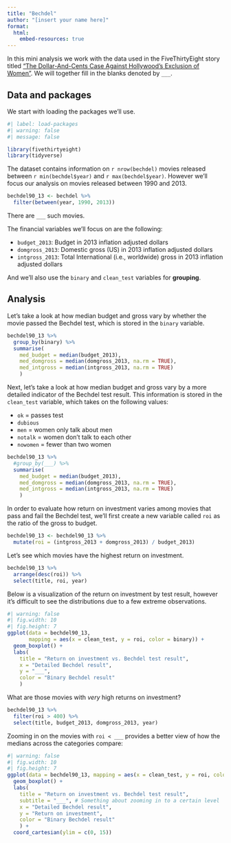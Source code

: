 ```yaml
---
title: "Bechdel"
author: "[insert your name here]"
format:
  html:
    embed-resources: true
---
```


In this mini analysis we work with the data used in the FiveThirtyEight story titled ["The Dollar-And-Cents Case Against Hollywood's Exclusion of Women"](https://fivethirtyeight.com/features/the-dollar-and-cents-case-against-hollywoods-exclusion-of-women/). We will together fill in the blanks denoted by `___`.

## Data and packages

We start with loading the packages we'll use.

```r
#| label: load-packages
#| warning: false
#| message: false

library(fivethirtyeight)
library(tidyverse)
```

The dataset contains information on `r nrow(bechdel)` movies released between `r min(bechdel$year)` and `r max(bechdel$year)`. However we'll focus our analysis on movies released between 1990 and 2013.

```r
bechdel90_13 <- bechdel %>% 
  filter(between(year, 1990, 2013))
```

There are `___` such movies.

The financial variables we'll focus on are the following:

-   `budget_2013`: Budget in 2013 inflation adjusted dollars
-   `domgross_2013`: Domestic gross (US) in 2013 inflation adjusted dollars
-   `intgross_2013`: Total International (i.e., worldwide) gross in 2013 inflation adjusted dollars

And we'll also use the `binary` and `clean_test` variables for **grouping**.

## Analysis

Let's take a look at how median budget and gross vary by whether the movie passed the Bechdel test, which is stored in the `binary` variable.

```r
bechdel90_13 %>%
  group_by(binary) %>%
  summarise(
    med_budget = median(budget_2013),
    med_domgross = median(domgross_2013, na.rm = TRUE),
    med_intgross = median(intgross_2013, na.rm = TRUE)
    )
```

Next, let's take a look at how median budget and gross vary by a more detailed indicator of the Bechdel test result. This information is stored in the `clean_test` variable, which takes on the following values:

-   `ok` = passes test
-   `dubious`
-   `men` = women only talk about men
-   `notalk` = women don't talk to each other
-   `nowomen` = fewer than two women

```r
bechdel90_13 %>%
  #group_by(___) %>%
  summarise(
    med_budget = median(budget_2013),
    med_domgross = median(domgross_2013, na.rm = TRUE),
    med_intgross = median(intgross_2013, na.rm = TRUE)
    )
```

In order to evaluate how return on investment varies among movies that pass and fail the Bechdel test, we'll first create a new variable called `roi` as the ratio of the gross to budget.

```r
bechdel90_13 <- bechdel90_13 %>%
  mutate(roi = (intgross_2013 + domgross_2013) / budget_2013)
```

Let's see which movies have the highest return on investment.

```r
bechdel90_13 %>%
  arrange(desc(roi)) %>% 
  select(title, roi, year)
```

Below is a visualization of the return on investment by test result, however it's difficult to see the distributions due to a few extreme observations.

```r
#| warning: false
#| fig.width: 10
#| fig.height: 7
ggplot(data = bechdel90_13, 
       mapping = aes(x = clean_test, y = roi, color = binary)) +
  geom_boxplot() +
  labs(
    title = "Return on investment vs. Bechdel test result",
    x = "Detailed Bechdel result",
    y = "___",
    color = "Binary Bechdel result"
    )
```

What are those movies with *very* high returns on investment?

```r
bechdel90_13 %>%
  filter(roi > 400) %>%
  select(title, budget_2013, domgross_2013, year)
```

Zooming in on the movies with `roi < ___` provides a better view of how the medians across the categories compare:

```r
#| warning: false
#| fig.width: 10
#| fig.height: 7
ggplot(data = bechdel90_13, mapping = aes(x = clean_test, y = roi, color = binary)) +
  geom_boxplot() +
  labs(
    title = "Return on investment vs. Bechdel test result",
    subtitle = "___", # Something about zooming in to a certain level
    x = "Detailed Bechdel result",
    y = "Return on investment",
    color = "Binary Bechdel result"
    ) +
  coord_cartesian(ylim = c(0, 15))
```
